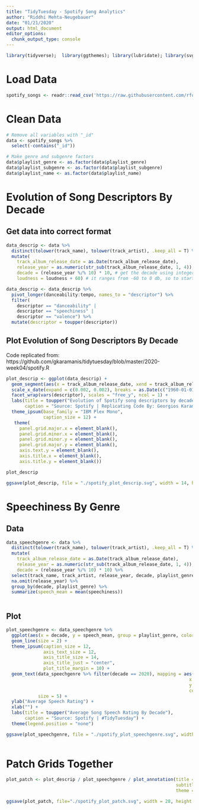 ```yaml
---
title: "TidyTuesday - Spotify Song Analytics"
author: "Riddhi Mehta-Neugebauer"
date: "01/21/2020"
output: html_document
editor_options: 
  chunk_output_type: console
---
```


```r
library(tidyverse);  library(ggthemes); library(lubridate); library(svglite); library(hrbrthemes); library(patchwork) 
```

# Load Data
```r
spotify_songs <- readr::read_csv('https://raw.githubusercontent.com/rfordatascience/tidytuesday/master/data/2020/2020-01-21/spotify_songs.csv')

```

# Clean Data
```r
# Remove all variables with "_id" 
data <- spotify_songs %>% 
  select(-contains("_id"))

# Make genre and subgenre factors
data$playlist_genre <- as.factor(data$playlist_genre)
data$playlist_subgenre <- as.factor(data$playlist_subgenre)
data$playlist_name <- as.factor(data$playlist_name)
```

# Evolution of Song Descriptors By Decade
## Get data into correct format
```r
data_descrip <- data %>% 
  distinct(tolower(track_name), tolower(track_artist), .keep_all = T) %>% 
  mutate(
    track_album_release_date = as.Date(track_album_release_date),
    release_year = as.numeric(str_sub(track_album_release_date, 1, 4)), # start and end position
    decade = (release_year %/% 10) * 10, # get the decade using integer division
    loudness = loudness + 60) # it ranges from -60 to 0 db, so to start it at 0, just add 60.
```

```r
data_descrip <- data_descrip %>% 
  pivot_longer(danceability:tempo, names_to = "descriptor") %>% 
  filter(
    descriptor == "danceability" |
    descriptor == "speechiness" |
    descriptor == "valence") %>% 
  mutate(descriptor = toupper(descriptor))
```

## Plot Evolution of Song Descriptors By Decade
Code replicated from: https://github.com/gkaramanis/tidytuesday/blob/master/2020-week04/spotify.R
```r
plot_descrip <- ggplot(data_descrip) +
  geom_segment(aes(x = track_album_release_date, xend = track_album_release_date, y = -value/2, yend = value/2), alpha = 0.1, color = "#00A388") +
  scale_x_date(expand = c(0.002, 0.002), breaks = as.Date(c("1960-01-01", "1970-01-01", "1980-01-01", "1990-01-01", "2000-01-01", "2010-01-01", "2020-01-01")), date_labels = "%Y") +
  facet_wrap(vars(descriptor), scales = "free_y", ncol = 1) +
  labs(title = toupper("Evolution of Spotify song descriptors by decade"),
       caption = "Source: Spotify | Replicating Code By: Georgios Karamanis") +
  theme_ipsum(base_family = "IBM Plex Mono",
              caption_size = 12) +
   theme(
     panel.grid.major.x = element_blank(),
     panel.grid.minor.x = element_blank(),
     panel.grid.minor.y = element_blank(),
     panel.grid.major.y = element_blank(),
     axis.text.y = element_blank(),
     axis.title.x = element_blank(),
     axis.title.y = element_blank())

plot_descrip  

ggsave(plot_descrip, file = "./spotify_plot_descrip.svg", width = 14, height = 10)
```


# Speechiness By Genre
## Data
```r
data_speechgenre <- data %>% 
  distinct(tolower(track_name), tolower(track_artist), .keep_all = T) %>% 
  mutate(
    track_album_release_date = as.Date(track_album_release_date),
    release_year = as.numeric(str_sub(track_album_release_date, 1, 4)), # start and end position
    decade = (release_year %/% 10) * 10) %>% 
  select(track_name, track_artist, release_year, decade, playlist_genre, speechiness) %>% 
  na.omit(release_year) %>% 
  group_by(decade, playlist_genre) %>% 
  summarize(speech_mean = mean(speechiness))
  
```

## Plot
```r
plot_speechgenre <- data_speechgenre %>% 
  ggplot(aes(x = decade, y = speech_mean, group = playlist_genre, color = playlist_genre)) +
  geom_line(size = 2) +
  theme_ipsum(caption_size = 12, 
              axis_text_size = 12,
              axis_title_size = 14,
              axis_title_just = "center",
              plot_title_margin = 10) +
  geom_text(data_speechgenre %>% filter(decade == 2020), mapping = aes(label = playlist_genre,
                                                                     x = decade + 2, 
                                                                     y = speech_mean, 
                                                                     color = playlist_genre),
            size = 5) +
  ylab("Average Speech Rating") +
  xlab("") +
  labs(title = toupper("Average Song Speech Rating By Decade"),
       caption = "Source: Spotify | #TidyTuesday") +
  theme(legend.position = "none") 

ggsave(plot_speechgenre, file = "./spotify_plot_speechgenre.svg", width = 14, height = 10)
  
```

# Patch Grids Together
```r
plot_patch <- plot_descrip / plot_speechgenre / plot_annotation(title = toupper("An Exploration of Song Speechiness"), 
                                                                subtitle = "I first followed Georgios Karamanis' lead and assessed how three song descriptors evolved through the decades. \nSpeechiness showed the most noticeable difference over time. Next, I investigated how speechiness has evolved by genre. As expected, rap music \nclearly demonstrates the highest prevalence of the spoken word. But interestingly, the spoken word has decreased in recent years from it's peak in the 1990's. \nNotably, over the same time period, speech has become more prominent in other genres.",
                                                                theme = theme(plot.title = element_text(size = 18, face = "bold")))

ggsave(plot_patch, file="./spotify_plot_patch.svg", width = 28, height = 20)
```


